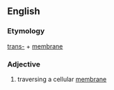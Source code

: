 ==English==

===Etymology===

[[trans-]] + [[membrane]]

===Adjective===
{{en-adj}}

# {{biology}} traversing a cellular [[membrane]]